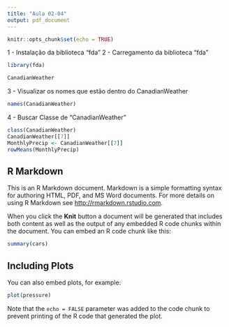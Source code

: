 ```yaml
---
title: "Aula 02-04"
output: pdf_document
---
```


```r
knitr::opts_chunk$set(echo = TRUE)
```
1 - Instalação da biblioteca "fda" 
2 - Carregamento da biblioteca "fda"

```r
library(fda)

```

```r
CanadianWeather

```
3 - Visualizar os nomes que estão dentro do CanadianWeather

```r
names(CanadianWeather)
```
4 - Buscar Classe de "CanadianWeather"

```r
class(CanadianWeather)
CanadianWeather[[7]]
MonthlyPrecip <- CanadianWeather[[7]]
rowMeans(MonthlyPrecip)

```


## R Markdown

This is an R Markdown document. Markdown is a simple formatting syntax for authoring HTML, PDF, and MS Word documents. For more details on using R Markdown see <http://rmarkdown.rstudio.com>.

When you click the **Knit** button a document will be generated that includes both content as well as the output of any embedded R code chunks within the document. You can embed an R code chunk like this:

```r
summary(cars)
```

## Including Plots

You can also embed plots, for example:

```r
plot(pressure)
```

Note that the `echo = FALSE` parameter was added to the code chunk to prevent printing of the R code that generated the plot.
